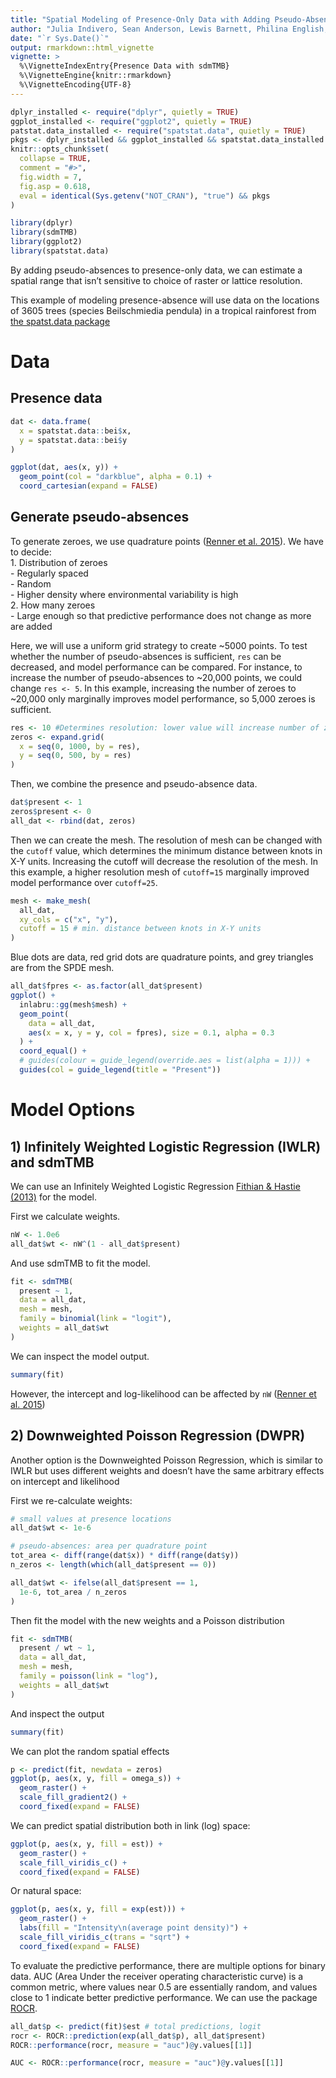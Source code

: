 ```yaml
---
title: "Spatial Modeling of Presence-Only Data with Adding Pseudo-Absences"
author: "Julia Indivero, Sean Anderson, Lewis Barnett, Philina English, Eric Ward"
date: "`r Sys.Date()`"
output: rmarkdown::html_vignette
vignette: >
  %\VignetteIndexEntry{Presence Data with sdmTMB}
  %\VignetteEngine{knitr::rmarkdown}
  %\VignetteEncoding{UTF-8}
---
```


```r
dplyr_installed <- require("dplyr", quietly = TRUE)
ggplot_installed <- require("ggplot2", quietly = TRUE)
patstat.data_installed <- require("spatstat.data", quietly = TRUE)
pkgs <- dplyr_installed && ggplot_installed && spatstat.data_installed
knitr::opts_chunk$set(
  collapse = TRUE,
  comment = "#>",
  fig.width = 7,
  fig.asp = 0.618,
  eval = identical(Sys.getenv("NOT_CRAN"), "true") && pkgs
)
```


```r
library(dplyr)
library(sdmTMB)
library(ggplot2)
library(spatstat.data)
```

By adding pseudo-absences to presence-only data, we can estimate a spatial range that isn't sensitive to choice of raster or lattice resolution.

This example of modeling presence-absence will use data on the locations of 3605 trees (species Beilschmiedia pendula) in a tropical rainforest from [the spatst.data package](https://rdrr.io/cran/spatstat.data/man/bei.html)

# Data
## Presence data
```r
dat <- data.frame(
  x = spatstat.data::bei$x,
  y = spatstat.data::bei$y
)
```

```r
ggplot(dat, aes(x, y)) +
  geom_point(col = "darkblue", alpha = 0.1) +
  coord_cartesian(expand = FALSE)
```

## Generate pseudo-absences 
To generate zeroes, we use quadrature points ([Renner et al. 2015](https://doi.org/10.1111/2041-210X.12352)). We have to decide:  
1. Distribution of zeroes  
- Regularly spaced  
- Random  
- Higher density where environmental variability is high  
2. How many zeroes  
- Large enough so that predictive performance does not change as more are added  

Here, we will use a uniform grid strategy to create ~5000 points. To test whether the number of pseudo-absences is sufficient, `res` can be decreased, and model performance can be compared. For instance, to increase the number of pseudo-absences to ~20,000 points, we could change `res <- 5`. In this example, increasing the number of zeroes to ~20,000 only marginally improves model performance, so 5,000 zeroes is sufficient. 

```r
res <- 10 #Determines resolution: lower value will increase number of zeroes generated
zeros <- expand.grid(
  x = seq(0, 1000, by = res),
  y = seq(0, 500, by = res)
)
```

Then, we combine the presence and pseudo-absence data.
```r
dat$present <- 1
zeros$present <- 0
all_dat <- rbind(dat, zeros)
```

Then we can create the mesh. The resolution of mesh can be changed with the `cutoff` value, which determines the minimum distance between knots in X-Y units. Increasing the cutoff will decrease the resolution of the mesh. In this example, a higher resolution mesh of `cutoff=15` marginally improved model performance over `cutoff=25`.

```r
mesh <- make_mesh(
  all_dat,
  xy_cols = c("x", "y"),
  cutoff = 15 # min. distance between knots in X-Y units
)
```

Blue dots are data, red grid dots are quadrature points, and grey triangles are from the SPDE mesh.
```r
all_dat$fpres <- as.factor(all_dat$present)
ggplot() +
  inlabru::gg(mesh$mesh) +
  geom_point(
    data = all_dat,
    aes(x = x, y = y, col = fpres), size = 0.1, alpha = 0.3
  ) +
  coord_equal() +
  # guides(colour = guide_legend(override.aes = list(alpha = 1))) + 
  guides(col = guide_legend(title = "Present"))
```

# Model Options
## 1) Infinitely Weighted Logistic Regression (IWLR) and sdmTMB  

We can use an Infinitely Weighted Logistic Regression [Fithian & Hastie (2013)](https://doi.org/10.1214/13-AOAS667) for the model.

First we calculate weights.
```r
nW <- 1.0e6
all_dat$wt <- nW^(1 - all_dat$present)
```

And use sdmTMB to fit the model.
```r
fit <- sdmTMB(
  present ~ 1,
  data = all_dat,
  mesh = mesh,
  family = binomial(link = "logit"),
  weights = all_dat$wt
)
```

We can inspect the model output.
```r
summary(fit)
```
However, the intercept and log-likelihood can be affected by `nW` ([Renner et al. 2015](https://doi.org/10.1111/2041-210X.12352))

## 2) Downweighted Poisson Regression (DWPR)  
Another option is the Downweighted Poisson Regression, which is similar to IWLR but uses different weights and doesn't have the same arbitrary effects on intercept and likelihood  

First we re-calculate weights:
```r
# small values at presence locations
all_dat$wt <- 1e-6

# pseudo-absences: area per quadrature point
tot_area <- diff(range(dat$x)) * diff(range(dat$y))
n_zeros <- length(which(all_dat$present == 0))

all_dat$wt <- ifelse(all_dat$present == 1,
  1e-6, tot_area / n_zeros
)
```

Then fit the model with the new weights and a Poisson distribution
```r
fit <- sdmTMB(
  present / wt ~ 1,
  data = all_dat,
  mesh = mesh,
  family = poisson(link = "log"),
  weights = all_dat$wt
)
```

And inspect the output
```r
summary(fit)
```

We can plot the random spatial effects
```r
p <- predict(fit, newdata = zeros)
ggplot(p, aes(x, y, fill = omega_s)) +
  geom_raster() +
  scale_fill_gradient2() +
  coord_fixed(expand = FALSE)
```

We can predict spatial distribution both in link (log) space:
```r
ggplot(p, aes(x, y, fill = est)) +
  geom_raster() +
  scale_fill_viridis_c() +
  coord_fixed(expand = FALSE)
```

Or natural space:
```r
ggplot(p, aes(x, y, fill = exp(est))) +
  geom_raster() +
  labs(fill = "Intensity\n(average point density)") +
  scale_fill_viridis_c(trans = "sqrt") +
  coord_fixed(expand = FALSE)
```

To evaluate the predictive performance, there are multiple options for binary data. AUC (Area Under the receiver operating characteristic curve) is a common metric, where values near 0.5 are essentially random, and values close to 1 indicate better predictive performance. We can use the package [ROCR](https://cran.rstudio.com/web/packages/ROCR/vignettes/ROCR.html).

```r
all_dat$p <- predict(fit)$est # total predictions, logit
rocr <- ROCR::prediction(exp(all_dat$p), all_dat$present)
ROCR::performance(rocr, measure = "auc")@y.values[[1]]
```

```r
AUC <- ROCR::performance(rocr, measure = "auc")@y.values[[1]]
```


  
